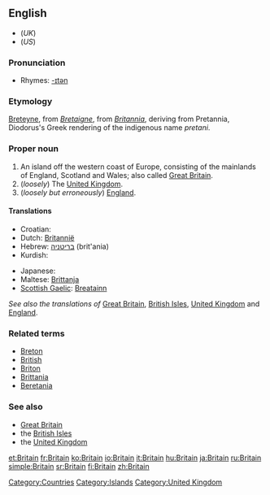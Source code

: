 {{wikipedia|dab=Britain}}
==English==
*(''UK'') {{SAMPA|/"brIt(@)n/}}
*(''US'') {{SAMPA|/br\`ItIn/}}

===Pronunciation===
*Rhymes: [[Rhymes:English:-ɪtən|-ɪtən]]

===Etymology===
[[Breteyne]], from {{OF.}} ''[[Bretaigne]]'', from {{L.}} ''[[Britannia]]'', deriving from Pretannia, Diodorus's Greek rendering of the indigenous name ''pretani''.

===Proper noun===
{{en-proper-noun}}

# An island off the western coast of Europe, consisting of the mainlands of England, Scotland and Wales; also called [[Great Britain]].
# (''loosely'') The [[United Kingdom]].
# (''loosely but erroneously'') [[England]].

====Translations====
{{top}}
*Croatian: {{t-|hr|Britanija|f}}
*Dutch: [[Britannië]]
*Hebrew: [[בריטניה]] (brit'ania)
*Kurdish: {{KUchar|[[به‌ریتانیا]]}}
{{mid}}
* Japanese: {{t-|ja|ブリテン|tr=Buriten|sc=Jpan}}
* Maltese: [[Brittanja]]
* [[Scottish Gaelic]]: [[Breatainn]] {{f}}
{{bottom}}
''See also the translations of'' [[Great Britain]], [[British Isles]], [[United Kingdom]] and [[England]].

===Related terms===
*[[Breton]]
*[[British]]
*[[Briton]]
*[[Brittania]]
*[[Beretania]]

===See also===
*[[Great Britain]]
*the [[British Isles]]
*the [[United Kingdom]]

[[Category:Countries]]
[[Category:Islands]]
[[Category:United Kingdom]]

[[et:Britain]]
[[fr:Britain]]
[[ko:Britain]]
[[io:Britain]]
[[it:Britain]]
[[hu:Britain]]
[[ja:Britain]]
[[ru:Britain]]
[[simple:Britain]]
[[sr:Britain]]
[[fi:Britain]]
[[zh:Britain]]